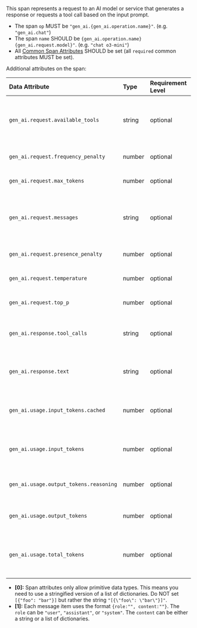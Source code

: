 This span represents a request to an AI model or service that generates a response or requests a tool call based on the input prompt.

- The span `op` MUST be `"gen_ai.{gen_ai.operation.name}"`. (e.g. `"gen_ai.chat"`)
- The span `name` SHOULD be `{gen_ai.operation.name} {gen_ai.request.model}"`. (e.g. `"chat o3-mini"`)
- All [Common Span Attributes](#common-span-attributes) SHOULD be set (all `required` common attributes MUST be set).

Additional attributes on the span:

| Data Attribute                         | Type   | Requirement Level | Description                                                                        | Example                                                                                                           |
| :------------------------------------- | :----- | :---------------- | :--------------------------------------------------------------------------------- | :---------------------------------------------------------------------------------------------------------------- |
| `gen_ai.request.available_tools`       | string | optional          | List of objects describing the available tools. **[0]**                            | `"[{\"name\": \"random_number\", \"description\": \"...\"}, {\"name\": \"query_db\", \"description\": \"...\"}]"` |
| `gen_ai.request.frequency_penalty`     | number | optional          | Model configuration parameter.                                                     | `0.5`                                                                                                             |
| `gen_ai.request.max_tokens`            | number | optional          | Model configuration parameter.                                                     | `500`                                                                                                             |
| `gen_ai.request.messages`              | string | optional          | List of objects describing the messages (prompts) sent to the LLM **[0]**, **[1]** | `"[{\"role\": \"system\", \"content\": [{...}]}, {\"role\": \"system\", \"content\": [{...}]}]"`                  |
| `gen_ai.request.presence_penalty`      | number | optional          | Model configuration parameter.                                                     | `0.5`                                                                                                             |
| `gen_ai.request.temperature`           | number | optional          | Model configuration parameter.                                                     | `0.1`                                                                                                             |
| `gen_ai.request.top_p`                 | number | optional          | Model configuration parameter.                                                     | `0.7`                                                                                                             |
| `gen_ai.response.tool_calls`           | string | optional          | The tool calls in the model's response. **[0]**                                    | `"[{\"name\": \"random_number\", \"type\": \"function_call\", \"arguments\": \"...\"}]"`                          |
| `gen_ai.response.text`                 | string | optional          | The text representation of the model's responses. **[0]**                          | `"[\"The weather in Paris is rainy\", \"The weather in London is sunny\"]"`                                       |
| `gen_ai.usage.input_tokens.cached`     | number | optional          | The number of cached tokens used in the AI input (prompt)                          | `50`                                                                                                              |
| `gen_ai.usage.input_tokens`            | number | optional          | The number of tokens used in the AI input (prompt).                                | `10`                                                                                                              |
| `gen_ai.usage.output_tokens.reasoning` | number | optional          | The number of tokens used for reasoning.                                           | `30`                                                                                                              |
| `gen_ai.usage.output_tokens`           | number | optional          | The number of tokens used in the AI response.                                      | `100`                                                                                                             |
| `gen_ai.usage.total_tokens`            | number | optional          | The total number of tokens used to process the prompt. (input and output)          | `190`                                                                                                             |

- **[0]:** Span attributes only allow primitive data types. This means you need to use a stringified version of a list of dictionaries. Do NOT set `[{"foo": "bar"}]` but rather the string `"[{\"foo\": \"bar\"}]"`.
- **[1]:** Each message item uses the format `{role:"", content:""}`. The `role` can be `"user"`, `"assistant"`, or `"system"`. The `content` can be either a string or a list of dictionaries.
